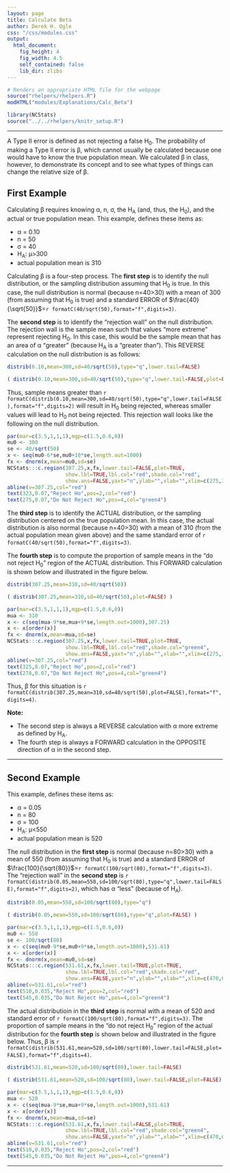 ```yaml
---
layout: page
title: Calculate Beta
author: Derek H. Ogle
css: "/css/modules.css"
output:
  html_document:
    fig_height: 4
    fig_width: 4.5
    self_contained: false
    lib_dir: zlibs
---
```


```r
# Renders an appropriate HTML file for the webpage
source("rhelpers/rhelpers.R")
modHTML("modules/Explanations/Calc_Beta")
```

```r
library(NCStats)
source("../../rhelpers/knitr_setup.R")
```

----

A Type II error is defined as not rejecting a false H<sub>0</sub>. The probability of making a Type II error is &beta;, which cannot usually be calculated because one would have to know the true population mean. We calculated &beta; in class, however, to demonstrate its concept and to see what types of things can change the relative size of &beta;.

## First Example
Calculating &beta; requires knowing &alpha;, n, &sigma;, the H<sub>A</sub> (and, thus, the H<sub>0</sub>), and the actual or true population mean. This example, defines these items as:

* &alpha; = 0.10
* n = 50
* &sigma; = 40
* H<sub>A</sub>: &mu;&gt;300
* actual population mean is 310

Calculating &beta; is a four-step process. The **first step** is to identify the null distribution, or the sampling distribution assuming that H<sub>0</sub> is true. In this case, the null distribution is normal (because n=40&gt;30) with a mean of 300 (from assuming that H<sub>0</sub> is true) and a standard ERROR of $\frac{40}{\sqrt{50}}$=`r formatC(40/sqrt(50),format="f",digits=3)`.

The **second step** is to identify the "rejection wall" on the null distribution. The rejection wall is the sample mean such that values "more extreme" represent rejecting H<sub>0</sub>. In this case, this would be the sample mean that has an area of &alpha; "greater" (because H<sub>A</sub> is a "greater than"). This REVERSE calculation on the null distribution is as follows:

```r
distrib(0.10,mean=300,sd=40/sqrt(50),type="q",lower.tail=FALSE)
```
```r
( distrib(0.10,mean=300,sd=40/sqrt(50),type="q",lower.tail=FALSE,plot=FALSE) )
```

Thus, sample means greater than `r formatC(distrib(0.10,mean=300,sd=40/sqrt(50),type="q",lower.tail=FALSE),format="f",digits=2)` will result in H<sub>0</sub> being rejected, whereas smaller values will lead to H<sub>0</sub> not being rejected. This rejection wall looks like the following on the null distribution.

```r
par(mar=c(3.5,1,1,1),mgp=c(1.5,0.6,0))
mu0 <- 300
se <- 40/sqrt(50)
x <- seq(mu0-6*se,mu0+10*se,length.out=1000)
fx <- dnorm(x,mean=mu0,sd=se)
NCStats:::c.region(307.25,x,fx,lower.tail=FALSE,plot=TRUE,
                   show.lbl=TRUE,lbl.col="red",shade.col="red",
                   show.ans=FALSE,yaxt="n",ylab="",xlab="",xlim=c(275,335))
abline(v=307.25,col="red")
text(323,0.07,"Reject Ho",pos=2,col="red")
text(275,0.07,"Do Not Reject Ho",pos=4,col="green4")
```

The **third step** is to identify the ACTUAL distribution, or the sampling distribution centered on the true population mean. In this case, the actual distribution is also normal (because n=40&gt;30) with a mean of 310 (from the actual population mean given above) and the same standard error of `r formatC(40/sqrt(50),format="f",digits=3)`.

The **fourth step** is to compute the proportion of sample means in the "do not reject H<sub>0</sub>" region of the ACTUAL distribution. This FORWARD calculation is shown below and illustrated in the figure below.

```r
distrib(307.25,mean=310,sd=40/sqrt(50))
```
```r
( distrib(307.25,mean=310,sd=40/sqrt(50),plot=FALSE) )
```
```r
par(mar=c(3.5,1,1,1),mgp=c(1.5,0.6,0))
mua <- 310
x <- c(seq(mua-9*se,mua+9*se,length.out=1000),307.25)
x <- x[order(x)]
fx <- dnorm(x,mean=mua,sd=se)
NCStats:::c.region(307.25,x,fx,lower.tail=TRUE,plot=TRUE,
                   show.lbl=TRUE,lbl.col="red",shade.col="green4",
                   show.ans=FALSE,yaxt="n",ylab="",xlab="",xlim=c(275,335))
abline(v=307.25,col="red")
text(325,0.07,"Reject Ho",pos=2,col="red")
text(278,0.07,"Do Not Reject Ho",pos=4,col="green4")
```

Thus, &beta; for this situation is `r formatC(distrib(307.25,mean=310,sd=40/sqrt(50),plot=FALSE),format="f",digits=4)`.

<div class="alert alert-warning">
<strong>Note:</strong> 
<ul>
<li>The second step is always a REVERSE calculation with &alpha; more extreme as defined by H<sub>A</sub>.</li>
<li>The fourth step is always a FORWARD calculation in the OPPOSITE direction of &alpha; in the second step.</li>
</ul>
</div>

----

## Second Example
This example, defines these items as:

* &alpha; = 0.05
* n = 80
* &sigma; = 100
* H<sub>A</sub>: &mu;&lt;550
* actual population mean is 520

The null distribution in the **first step** is normal (because n=80&gt;30) with a mean of 550 (from assuming that H<sub>0</sub> is true) and a standard ERROR of $\frac{100}{\sqrt{80}}$=`r formatC(100/sqrt(80),format="f",digits=3)`. The "rejection wall" in the **second step** is `r formatC(distrib(0.05,mean=550,sd=100/sqrt(80),type="q",lower.tail=FALSE),format="f",digits=2)`, which has &alpha; "less" (because of H<sub>A</sub>).

```r
distrib(0.05,mean=550,sd=100/sqrt(80),type="q")
```
```r
( distrib(0.05,mean=550,sd=100/sqrt(80),type="q",plot=FALSE) )
```

```r
par(mar=c(3.5,1,1,1),mgp=c(1.5,0.6,0))
mu0 <- 550
se <- 100/sqrt(80)
x <- c(seq(mu0-9*se,mu0+9*se,length.out=1000),531.61)
x <- x[order(x)]
fx <- dnorm(x,mean=mu0,sd=se)
NCStats:::c.region(531.61,x,fx,lower.tail=TRUE,plot=TRUE,
                   show.lbl=TRUE,lbl.col="red",shade.col="red",
                   show.ans=FALSE,yaxt="n",ylab="",xlab="",xlim=c(470,600))
abline(v=531.61,col="red")
text(510,0.035,"Reject Ho",pos=2,col="red")
text(545,0.035,"Do Not Reject Ho",pos=4,col="green4")
```

The actual distributioin in the **third step** is normal with a mean of 520 and standard error of `r formatC(100/sqrt(80),format="f",digits=3)`. The proportion of sample means in the "do not reject H<sub>0</sub>" region of the actual distribution for the **fourth step** is shown below and illustrated in the figure below. Thus, &beta; is `r formatC(distrib(531.61,mean=520,sd=100/sqrt(80),lower.tail=FALSE,plot=FALSE),format="f",digits=4)`.

```r
distrib(531.61,mean=520,sd=100/sqrt(80),lower.tail=FALSE)
```
```r
( distrib(531.61,mean=520,sd=100/sqrt(80),lower.tail=FALSE,plot=FALSE) )
```
```r
par(mar=c(3.5,1,1,1),mgp=c(1.5,0.6,0))
mua <- 520
x <- c(seq(mua-9*se,mua+9*se,length.out=1000),531.61)
x <- x[order(x)]
fx <- dnorm(x,mean=mua,sd=se)
NCStats:::c.region(531.61,x,fx,lower.tail=FALSE,plot=TRUE,
                   show.lbl=TRUE,lbl.col="red",shade.col="green4",
                   show.ans=FALSE,yaxt="n",ylab="",xlab="",xlim=c(470,600))
abline(v=531.61,col="red")
text(510,0.035,"Reject Ho",pos=2,col="red")
text(545,0.035,"Do Not Reject Ho",pos=4,col="green4")
```


----
